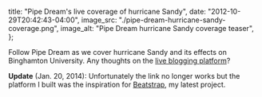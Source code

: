   title: "Pipe Dream's live coverage of hurricane Sandy",
  date: "2012-10-29T20:42:43-04:00",
  image_src: "./pipe-dream-hurricane-sandy-coverage.png",
  image_alt: "Pipe Dream hurricane Sandy coverage teaser",
};

Follow Pipe Dream as we cover hurricane Sandy and its effects on Binghamton University. Any thoughts on the [live blogging platform](http://www.bupipedream.com/live/storm/)?

**Update** (Jan. 20, 2014): Unfortunately the link no longer works but the platform I built was the inspiration for [Beatstrap](http://beatstrap.me/), my latest project.
